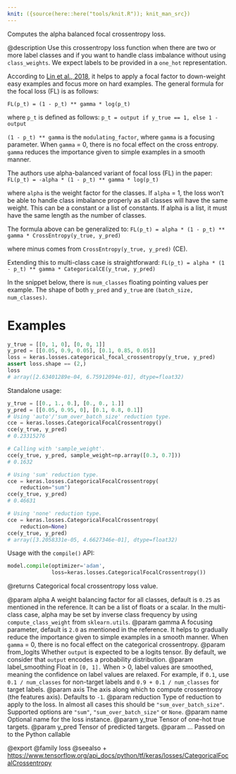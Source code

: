 ```yaml
---
knit: ({source(here::here("tools/knit.R")); knit_man_src})
---
```

Computes the alpha balanced focal crossentropy loss.

@description
Use this crossentropy loss function when there are two or more label
classes and if you want to handle class imbalance without using
`class_weights`. We expect labels to be provided in a `one_hot`
representation.

According to [Lin et al., 2018](https://arxiv.org/pdf/1708.02002.pdf), it
helps to apply a focal factor to down-weight easy examples and focus more on
hard examples. The general formula for the focal loss (FL)
is as follows:

`FL(p_t) = (1 - p_t) ** gamma * log(p_t)`

where `p_t` is defined as follows:
`p_t = output if y_true == 1, else 1 - output`

`(1 - p_t) ** gamma` is the `modulating_factor`, where `gamma` is a focusing
parameter. When `gamma` = 0, there is no focal effect on the cross entropy.
`gamma` reduces the importance given to simple examples in a smooth manner.

The authors use alpha-balanced variant of focal loss (FL) in the paper:
`FL(p_t) = -alpha * (1 - p_t) ** gamma * log(p_t)`

where `alpha` is the weight factor for the classes. If `alpha` = 1, the
loss won't be able to handle class imbalance properly as all
classes will have the same weight. This can be a constant or a list of
constants. If alpha is a list, it must have the same length as the number
of classes.

The formula above can be generalized to:
`FL(p_t) = alpha * (1 - p_t) ** gamma * CrossEntropy(y_true, y_pred)`

where minus comes from `CrossEntropy(y_true, y_pred)` (CE).

Extending this to multi-class case is straightforward:
`FL(p_t) = alpha * (1 - p_t) ** gamma * CategoricalCE(y_true, y_pred)`

In the snippet below, there is `num_classes` floating pointing values per
example. The shape of both `y_pred` and `y_true` are
`(batch_size, num_classes)`.

# Examples
```python
y_true = [[0, 1, 0], [0, 0, 1]]
y_pred = [[0.05, 0.9, 0.05], [0.1, 0.85, 0.05]]
loss = keras.losses.categorical_focal_crossentropy(y_true, y_pred)
assert loss.shape == (2,)
loss
# array([2.63401289e-04, 6.75912094e-01], dtype=float32)
```
Standalone usage:

```python
y_true = [[0., 1., 0.], [0., 0., 1.]]
y_pred = [[0.05, 0.95, 0], [0.1, 0.8, 0.1]]
# Using 'auto'/'sum_over_batch_size' reduction type.
cce = keras.losses.CategoricalFocalCrossentropy()
cce(y_true, y_pred)
# 0.23315276
```

```python
# Calling with 'sample_weight'.
cce(y_true, y_pred, sample_weight=np.array([0.3, 0.7]))
# 0.1632
```

```python
# Using 'sum' reduction type.
cce = keras.losses.CategoricalFocalCrossentropy(
    reduction="sum")
cce(y_true, y_pred)
# 0.46631
```

```python
# Using 'none' reduction type.
cce = keras.losses.CategoricalFocalCrossentropy(
    reduction=None)
cce(y_true, y_pred)
# array([3.2058331e-05, 4.6627346e-01], dtype=float32)
```

Usage with the `compile()` API:

```python
model.compile(optimizer='adam',
              loss=keras.losses.CategoricalFocalCrossentropy())
```

@returns
Categorical focal crossentropy loss value.

@param alpha A weight balancing factor for all classes, default is `0.25` as
    mentioned in the reference. It can be a list of floats or a scalar.
    In the multi-class case, alpha may be set by inverse class
    frequency by using `compute_class_weight` from `sklearn.utils`.
@param gamma A focusing parameter, default is `2.0` as mentioned in the
    reference. It helps to gradually reduce the importance given to
    simple examples in a smooth manner. When `gamma` = 0, there is
    no focal effect on the categorical crossentropy.
@param from_logits Whether `output` is expected to be a logits tensor. By
    default, we consider that `output` encodes a probability
    distribution.
@param label_smoothing Float in `[0, 1].` When > 0, label values are smoothed,
    meaning the confidence on label values are relaxed. For example, if
    `0.1`, use `0.1 / num_classes` for non-target labels and
    `0.9 + 0.1 / num_classes` for target labels.
@param axis The axis along which to compute crossentropy (the features
    axis). Defaults to `-1`.
@param reduction Type of reduction to apply to the loss. In almost all cases
    this should be `"sum_over_batch_size"`.
    Supported options are `"sum"`, `"sum_over_batch_size"` or `None`.
@param name Optional name for the loss instance.
@param y_true Tensor of one-hot true targets.
@param y_pred Tensor of predicted targets.
@param ... Passed on to the Python callable

@export
@family loss
@seealso
+ <https://www.tensorflow.org/api_docs/python/tf/keras/losses/CategoricalFocalCrossentropy>
